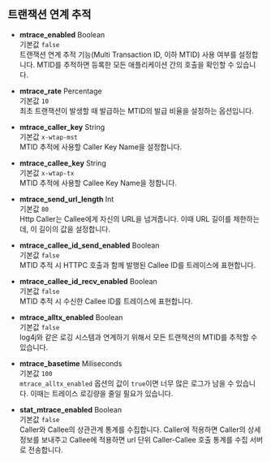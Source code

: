 ## 트랜잭션 연계 추적

* **mtrace_enabled** <span class='type'>Boolean</span><br/>
기본값 `false`<br/>트랜잭션 연계 추적 기능(Multi Transaction ID, 이하 MTID) 사용 여부를 설정합니다. MTID를 추적하면 등록한 모든 애플리케이션 간의 호출을 확인할 수 있습니다.

* **mtrace_rate** <span class='type'>Percentage</span><br/>
기본값 `10`<br/>최초 트랜잭션이 발생할 때 발급하는 MTID의 발급 비율을 설정하는 옵션입니다.

* **mtrace_caller_key** <span class='type'>String</span><br/>
기본값 `x-wtap-mst`<br/>MTID 추적에 사용할 Caller Key Name을 설정합니다.

* **mtrace_callee_key** <span class='type'>String</span><br/>
기본값 `x-wtap-tx`<br/>MTID 추적에 사용할 Callee Key Name을 정합니다.

* **mtrace_send_url_length** <span class='type'>Int</span><br/>
기본값 `80`<br/>Http Caller는 Callee에게 자신의 URL을 넘겨줍니다. 이때 URL 길이를 제한하는데, 이 길이의 값을 설정합니다.

* **mtrace_callee_id_send_enabled** <span class='type'>Boolean</span><br/>
기본값 `false`<br/>MTID 추적 시 HTTPC 호출과 함께 발행된 Callee ID를 트레이스에 표현합니다.

* **mtrace_callee_id_recv_enabled** <span class='type'>Boolean</span><br/>
기본값 `false`<br/>MTID 추적 시 수신한 Callee ID를 트레이스에 표현합니다.

* **mtrace_alltx_enabled** <span class='type'>Boolean</span><br/>
기본값 `false`<br/>log4j와 같은 로깅 시스템과 연계하기 위해서 모든 트랜잭션의 MTID를 추적할 수 있습니다.

* **mtrace_basetime** <span class='type'>Miliseconds</span><br/>
기본값 `100`<br/>`mtrace_alltx_enabled` 옵션의 값이 `true`이면 너무 많은 로그가 남을 수 있습니다. 이때는 트레이스 로깅량을 줄일 필요가 있습니다.

* **stat_mtrace_enabled** <span class='type'>Boolean</span><br/>
기본값 `false`<br/>Caller와 Callee의 상관관계 통계를 수집합니다. Caller에 적용하면 Caller의 상세 정보를 보내주고 Callee에 적용하면 url 단위 Caller-Callee 호출 통계를 수집 서버로 전송합니다.